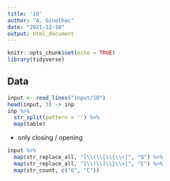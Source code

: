 ```yaml
---
title: '10'
author: "A. Ginolhac"
date: "2021-12-10"
output: html_document
---
```


```r
knitr::opts_chunk$set(echo = TRUE)
library(tidyverse)
```

## Data


```r
input <- read_lines("input/10")
head(input, 3) -> inp
inp %>% 
  str_split(pattern = '') %>% 
  map(table)
```

- only closing / opening

```r
input %>% 
  map(str_replace_all, "[\\(\\[\\{\\<]", "O") %>% 
  map(str_replace_all, "[\\)\\]\\}\\>]", "C") %>% 
  map(str_count, c("O", "C"))
```

